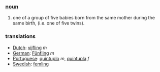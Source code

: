 === [[noun]] ===
#one of a group of five babies born from the same mother during the same birth, (i.e. one of five twins).
=== translations ===
*[[Dutch]]: [[vijfling]] ''m''
*[[German]]: [[Fünfling]] ''m''
*[[Portuguese]]: [[quíntuplo]] ''m'', [[quíntupla]] ''f''
*[[Swedish]]: [[femling]]